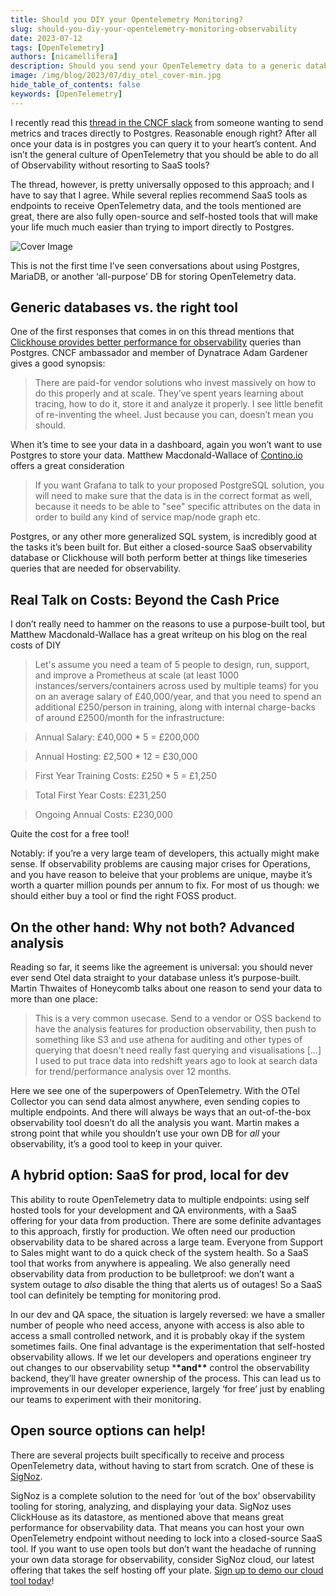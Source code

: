 ```yaml
---
title: Should you DIY your Opentelemetry Monitoring?
slug: should-you-diy-your-opentelemetry-monitoring-observability
date: 2023-07-12
tags: [OpenTelemetry]
authors: [nicamellifera]
description: Should you send your OpenTelemetry data to a generic database or use a specific tool. In this post, I discuss about pros and cons of building your own OpenTelemetry stack...
image: /img/blog/2023/07/diy_otel_cover-min.jpg
hide_table_of_contents: false
keywords: [OpenTelemetry]
---
```



I recently read this <a href="https://cloud-native.slack.com/archives/CJFCJHG4Q/p1688032004306969" rel="noopener noreferrer nofollow" target="_blank" >thread in the CNCF slack</a> from someone wanting to send metrics and traces directly to Postgres. Reasonable enough right? After all once your data is in postgres you can query it to your heart’s content. And isn’t the general culture of OpenTelemetry that you should be able to do all of Observability without resorting to SaaS tools?

The thread, however, is pretty universally opposed to this approach; and I have to say that I agree. While several replies recommend SaaS tools as endpoints to receive OpenTelemetry data, and the tools mentioned are great, there are also fully open-source and self-hosted tools that will make your life much much easier than trying to import directly to Postgres.



![Cover Image](/img/blog/2023/07/diy_otel_cover.webp)

This is not the first time I’ve seen conversations about using Postgres, MariaDB, or another ‘all-purpose’ DB for storing OpenTelemetry data.

## Generic databases vs. the right tool

One of the first responses that comes in on this thread mentions that [Clickhouse provides better performance for observability](https://clickhouse.com/docs/en/concepts/why-clickhouse-is-so-fast) queries than Postgres. CNCF ambassador and member of Dynatrace Adam Gardener gives a good synopsis:

> There are paid-for vendor solutions who invest massively on how to do this properly and at scale. They’ve spent years learning about tracing, how to do it, store it and analyze it properly. I see little benefit of re-inventing the wheel. Just because you can, doesn’t mean you should.

When it’s time to see your data in a dashboard, again you won’t want to use Postgres to store your data. Matthew Macdonald-Wallace of [Contino.io](http://contino.io/) offers a great consideration

> If you want Grafana to talk to your proposed PostgreSQL solution, you will need to make sure that the data is in the correct format as well, because it needs to be able to "see" specific attributes on the data in order to build any kind of service map/node graph etc.

Postgres, or any other more generalized SQL system, is incredibly good at the tasks it’s been built for. But either a closed-source SaaS observability database or Clickhouse will both perform better at things like timeseries queries that are needed for observability.

## Real Talk on Costs: Beyond the Cash Price

I don’t really need to hammer on the reasons to use a purpose-built tool, but Matthew Macdonald-Wallace has a great writeup on his blog on the real costs of DIY

> Let's assume you need a team of 5 people to design, run, support, and improve a Prometheus at scale (at least 1000 instances/servers/containers across used by multiple teams) for you on an average salary of £40,000/year, and that you need to spend an additional £250/person in training, along with internal charge-backs of around £2500/month for the infrastructure:

> Annual Salary: £40,000 \* 5 = £200,000

> Annual Hosting: £2,500 \* 12 = £30,000

> First Year Training Costs: £250 \* 5 = £1,250

> Total First Year Costs: £231,250

> Ongoing Annual Costs: £230,000

Quite the cost for a free tool!

Notably: if you’re a very large team of developers, this actually might make sense. If observability problems are causing major crises for Operations, and you have reason to beleive that your problems are unique, maybe it’s worth a quarter million pounds per annum to fix. For most of us though: we should either buy a tool or find the right FOSS product.

## On the other hand: Why not both? Advanced analysis

Reading so far, it seems like the agreement is universal: you should never ever send Otel data straight to your database unless it’s purpose-built. Martin Thwaites of Honeycomb talks about one reason to send your data to more than one place:

> This is a very common usecase. Send to a vendor or OSS backend to have the analysis features for production observability, then push to something like S3 and use athena for auditing and other types of querying that doesn't need really fast querying and visualisations […] I used to put trace data into redshift years ago to look at search data for trend/performance analysis over 12 months.

Here we see one of the superpowers of OpenTelemetry. With the OTel Collector you can send data almost anywhere, even sending copies to multiple endpoints. And there will always be ways that an out-of-the-box observability tool doesn’t do all the analysis you want. Martin makes a strong point that while you shouldn’t use your own DB for _all_ your observability, it’s a good tool to keep in your quiver.

## A hybrid option: SaaS for prod, local for dev

This ability to route OpenTelemetry data to multiple endpoints: using self hosted tools for your development and QA environments, with a SaaS offering for your data from production. There are some definite advantages to this approach, firstly for production. We often need our production observability data to be shared across a large team. Everyone from Support to Sales might want to do a quick check of the system health. So a SaaS tool that works from anywhere is appealing. We also generally need observability data from production to be bulletproof: we don’t want a system outage to _also_ disable the thing that alerts us of outages! So a SaaS tool can definitely be tempting for monitoring prod.

In our dev and QA space, the situation is largely reversed: we have a smaller number of people who need access, anyone with access is also able to access a small controlled network, and it is probably okay if the system sometimes fails. One final advantage is the experimentation that self-hosted observability allows. If we let our developers and operations engineer try out changes to our observability setup \***\*and\*\*** control the observability backend, they’ll have greater ownership of the process. This can lead us to improvements in our developer experience, largely ‘for free’ just by enabling our teams to experiment with their monitoring.

## Open source options can help!

There are several projects built specifically to receive and process OpenTelemetry data, without having to start from scratch. One of these is [SigNoz](https://github.com/signoz/signoz).

SigNoz is a complete solution to the need for ‘out of the box’ observability tooling for storing, analyzing, and displaying your data. SigNoz uses ClickHouse as its datastore, as mentioned above that means great performance for observability data. That means you can host your own OpenTelemetry endpoint without needing to lock into a closed-source SaaS tool. If you want to use open tools but don’t want the headache of running your own data storage for observability, consider SigNoz cloud, our latest offering that takes the self hosting off your plate. <a href="https://signoz.io/teams/" rel="noopener noreferrer nofollow" target="_blank" >Sign up to demo our cloud tool today</a>!
